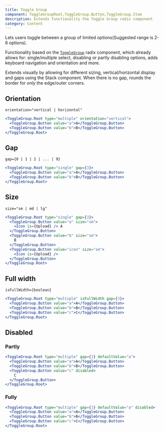 ```yaml
---
title: Toggle Group
component: ToggleGroupRoot,ToggleGroup.Button,ToggleGroup.Item
description: Extends functionality the Toggle Group radix component
category: Content
---
```


Lets users toggle between a group of limited options(Suggested range is 2-6 options).

Functionality based on the [`ToggleGroup`](https://www.radix-ui.com/docs/primitives/components/toggle-group) radix component, which already allows for: single/multiple select, disabling or partly disabling options, adds keyboard navigation and orientation and more.

Extends visually by allowing for different sizing, vertical/horizontal display and gaps using the Stack component. When there is no gap, rounds the border for _only_ the edge/outer corners.

## Orientation

`orientation="vertical | horizontal"`

```jsx preview
<ToggleGroup.Root type="multiple" orientation="vertical">
  <ToggleGroup.Button value="a">A</ToggleGroup.Button>
  <ToggleGroup.Button value="b">B</ToggleGroup.Button>
</ToggleGroup.Root>
```

## Gap

`gap={0 | 1 | 2 | ... | 9}`

```jsx preview
<ToggleGroup.Root type="single" gap={3}>
  <ToggleGroup.Button value="a">A</ToggleGroup.Button>
  <ToggleGroup.Button value="b">B</ToggleGroup.Button>
</ToggleGroup.Root>
```

## Size

`size="sm | md | lg"`

```jsx preview
<ToggleGroup.Root type="single" gap={3}>
  <ToggleGroup.Button value="a" size="sm">
    <Icon is={Upload} /> A
  </ToggleGroup.Button>
  <ToggleGroup.Button value="b" size="sm">
    B
  </ToggleGroup.Button>
  <ToggleGroup.Button value="icon" size="sm">
    <Icon is={Upload} />
  </ToggleGroup.Button>
</ToggleGroup.Root>
```

## Full width

`isFullWidth={boolean}`

```jsx preview
<ToggleGroup.Root type="multiple" isFullWidth gap={3}>
  <ToggleGroup.Button value="a">A</ToggleGroup.Button>
  <ToggleGroup.Button value="b">B</ToggleGroup.Button>
  <ToggleGroup.Button value="c">C</ToggleGroup.Button>
</ToggleGroup.Root>
```

## Disabled

### Partly

```jsx preview
<ToggleGroup.Root type="multiple" gap={3} defaultValue="a">
  <ToggleGroup.Button value="a">A</ToggleGroup.Button>
  <ToggleGroup.Button value="b">B</ToggleGroup.Button>
  <ToggleGroup.Button value="c" disabled>
    C
  </ToggleGroup.Button>
</ToggleGroup.Root>
```

### Fully

```jsx preview
<ToggleGroup.Root type="multiple" gap={3} defaultValue="a" disabled>
  <ToggleGroup.Button value="a">A</ToggleGroup.Button>
  <ToggleGroup.Button value="b">B</ToggleGroup.Button>
  <ToggleGroup.Button value="c">C</ToggleGroup.Button>
</ToggleGroup.Root>
```
